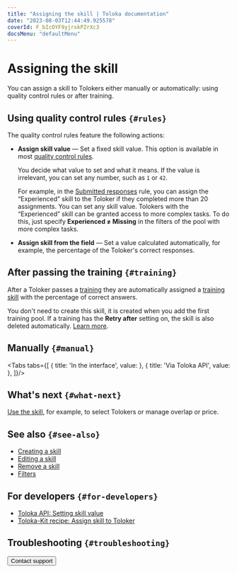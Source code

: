 ```yaml
---
title: "Assigning the skill | Toloka documentation"
date: "2023-08-03T12:44:49.925578"
coverId: F_bIcOYF9yjrxkPZrXc3
docsMenu: "defaultMenu"
---
```



# Assigning the skill

You can assign a skill to Tolokers either manually or automatically: using quality control rules or after training.

## Using quality control rules `{#rules}`

The quality control rules feature the following actions:

- **Assign skill value** — Set a fixed skill value. This option is available in most [quality control rules](/docs/guide/control).

    You decide what value to set and what it means. If the value is irrelevant, you can set any number, such as `1` or `42`.

    For example, in the [Submitted responses](/docs/guide/submitted-answers) rule, you can assign the “Experienced” skill to the Toloker if they completed more than 20 assignments. You can set any skill value. Tolokers with the “Experienced” skill can be granted access to more complex tasks. To do this, just specify **Experienced ≠ Missing** in the filters of the pool with more complex tasks.

- **Assign skill from the field** — Set a value calculated automatically, for example, the percentage of the Toloker's correct responses.

    <NavAssignCut1/>

## After passing the training `{#training}`

After a Toloker passes a [training](/docs/glossary#training-pool) they are automatically assigned a [training skill](/docs/glossary#training-skill) with the percentage of correct answers.

You don't need to create this skill, it is created when you add the first training pool. If a training has the **Retry after** setting on, the skill is also deleted automatically. [Learn more](/docs/guide/train).

## Manually `{#manual}`

<Tabs tabs={[
  { title: 'In the interface', value: <NavAssignList1/> },
  { title: 'Via Toloka API', value: <NavAssignList2/> },
]}/>

## What's next `{#what-next}`

[Use the skill](/docs/guide/nav-use), for example, to select Tolokers or manage overlap or price.

## See also `{#see-also}`

- [Creating a skill](/docs/guide/nav-create)
- [Editing a skill](/docs/guide/nav-edit)
- [Remove a skill](/docs/guide/nav-delete)
- [Filters](/docs/guide/filters)

## For developers `{#for-developers}`

- [Toloka API: Setting skill value](https://toloka.ai/docs/api/api-reference/#put-/user-skills)
- [Toloka-Kit recipe: Assign skill to Toloker](/docs/toloka-kit/recipes/assign-skill)

## Troubleshooting `{#troubleshooting}`

<FaqSkillForEveryPool/>

<FaqSkillForDifferentProjects/>

<TroubleshootingTraining/>

<Button view="defaultInverse" size="l" type="link" url="/docs/guide/troubleshooting/support?form-source=guide-nav-assign">Contact support</Button>